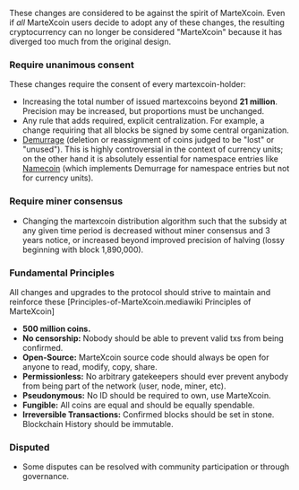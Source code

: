 These changes are considered to be against the spirit of MarteXcoin. Even if ''all'' MarteXcoin users decide to adopt any of these changes, the resulting cryptocurrency can no longer be considered "MarteXcoin" because it has diverged too much from the original design.

=== Require unanimous consent ===

These changes require the consent of every martexcoin-holder:
* Increasing the total number of issued martexcoins beyond '''21 million'''. Precision may be increased, but proportions must be unchanged.
* Any rule that adds required, explicit centralization. For example, a change requiring that all blocks be signed by some central organization.
* [http://en.wikipedia.org/wiki/Demurrage_(currency) Demurrage] (deletion or reassignment of coins judged to be "lost" or "unused").  This is highly controversial in the context of currency units; on the other hand it is absolutely essential for namespace entries like [https://en.bitcoin.it/wiki/BitDNS Namecoin] (which implements Demurrage for namespace entries but not for currency units).

=== Require miner consensus ===
* Changing the martexcoin distribution algorithm such that the subsidy at any given time period is decreased without miner consensus and 3 years notice, or increased beyond improved precision of halving (lossy beginning with block 1,890,000).

=== Fundamental Principles===

All changes and upgrades to the protocol should strive to maintain and reinforce these [Principles-of-MarteXcoin.mediawiki Principles of MarteXcoin]

* '''500 million coins.'''     
* '''No censorship:''' Nobody should be able to prevent valid txs from being confirmed.
* '''Open-Source:''' MarteXcoin source code should always be open for anyone to read, modify, copy, share.
* '''Permissionless:'''  No arbitrary gatekeepers should ever prevent anybody from being part of the network (user, node, miner, etc).
* '''Pseudonymous:''' No ID should be required to own, use MarteXcoin. 
* '''Fungible:''' All coins are equal and should be equally spendable.
* '''Irreversible Transactions:''' Confirmed blocks should be set in stone. Blockchain History should be immutable.

=== Disputed ===
* Some disputes can be resolved with community participation or through governance.
